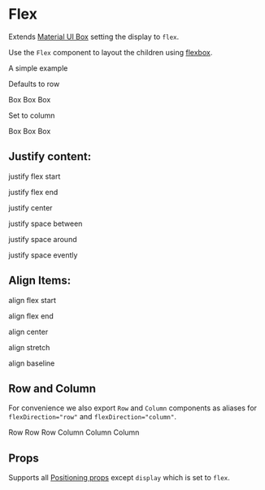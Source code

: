 
<Meta title="components|Flex" component={Flex} />

# Flex

Extends [Material UI Box](https://material-ui.com/components/box/) setting the display to `flex`.

Use the `Flex` component to layout the children using [flexbox](https://css-tricks.com/snippets/css/a-guide-to-flexbox/).

A simple example

<Preview>
  <p>Defaults to row</p>
  <Story name="default">
    <Flex>
      <Box width={1 / 3} p={3} bgcolor="success.main">
        Box
      </Box>
      <Box width={1 / 3} p={3} bgcolor="warning.main">
        Box
      </Box>
      <Box width={1 / 3} p={3} bgcolor="error.main">
        Box
      </Box>
    </Flex>
  </Story>
  <p>Set to column</p>
  <Story name="column">
    <Flex flexDirection={'column'}>
      <Box width={1 / 3} p={3} bgcolor="success.main">
        Box
      </Box>
      <Box width={1 / 3} p={3} bgcolor="warning.main">
        Box
      </Box>
      <Box width={1 / 3} p={3} bgcolor="error.main">
        Box
      </Box>
    </Flex>
  </Story>
</Preview>

## Justify content:

<Preview>
  <p>justify flex start</p>
  <Story name="justify flex start">
    <Flex justifyContent="flex-start">
      <Box width={1 / 5} p={3} bgcolor="success.main" />
      <Box width={1 / 3} p={3} bgcolor="warning.main" />
      <Box width={1 / 5} p={3} bgcolor="error.main" />
    </Flex>
  </Story>
</Preview>

<Preview>
  <p>justify flex end</p>
  <Story name="justify flex end">
    <Flex justifyContent="flex-end">
      <Box width={1 / 5} p={3} bgcolor="success.main" />
      <Box width={1 / 3} p={3} bgcolor="warning.main" />
      <Box width={1 / 5} p={3} bgcolor="error.main" />
    </Flex>
  </Story>
</Preview>

<Preview>
  <p>justify center</p>
  <Story name="justify center">
    <Flex justifyContent="center">
      <Box width={1 / 5} p={3} bgcolor="success.main" />
      <Box width={1 / 3} p={3} bgcolor="warning.main" />
      <Box width={1 / 5} p={3} bgcolor="error.main" />
    </Flex>
  </Story>
</Preview>

<Preview>
  <p>justify space between</p>
  <Story name="justify space between">
    <Flex justifyContent="space-between">
      <Box width={1 / 5} p={3} bgcolor="success.main" />
      <Box width={1 / 3} p={3} bgcolor="warning.main" />
      <Box width={1 / 5} p={3} bgcolor="error.main" />
    </Flex>
  </Story>
</Preview>

<Preview>
  <p>justify space around</p>
  <Story name="justify space around">
    <Flex justifyContent="space-around">
      <Box width={1 / 5} p={3} bgcolor="success.main" />
      <Box width={1 / 3} p={3} bgcolor="warning.main" />
      <Box width={1 / 5} p={3} bgcolor="error.main" />
    </Flex>
  </Story>
</Preview>

<Preview>
  <p>justify space evently</p>
  <Story name="justify space evently">
    <Flex justifyContent="space-around">
      <Box width={1 / 5} p={3} bgcolor="success.main" />
      <Box width={1 / 3} p={3} bgcolor="warning.main" />
      <Box width={1 / 5} p={3} bgcolor="error.main" />
    </Flex>
  </Story>
</Preview>

## Align Items:

<Preview>
  <p>align flex start</p>
  <Story name="align flex start">
    <Card>
      <Flex
        style={{ height: '100px' }}
        justifyContent="center"
        alignItems="flex-start"
      >
        <Box width={1 / 5} p={3} bgcolor="success.main" />
        <Box width={1 / 3} p={3} bgcolor="warning.main" />
        <Box width={1 / 5} p={3} bgcolor="error.main" />
      </Flex>
    </Card>
  </Story>
</Preview>

<Preview>
  <p>align flex end</p>
  <Story name="align flex end">
    <Card>
      <Flex
        style={{ height: '100px' }}
        justifyContent="center"
        alignItems="flex-end"
      >
        <Box width={1 / 5} p={3} bgcolor="success.main" />
        <Box width={1 / 3} p={3} bgcolor="warning.main" />
        <Box width={1 / 5} p={3} bgcolor="error.main" />
      </Flex>
    </Card>
  </Story>
</Preview>

<Preview>
  <p>align center</p>
  <Story name="align center">
    <Card>
      <Flex
        style={{ height: '100px' }}
        justifyContent="center"
        alignItems="center"
      >
        <Box width={1 / 5} p={3} bgcolor="success.main" />
        <Box width={1 / 3} p={3} bgcolor="warning.main" />
        <Box width={1 / 5} p={3} bgcolor="error.main" />
      </Flex>
    </Card>
  </Story>
</Preview>

<Preview>
  <p>align stretch</p>
  <Story name="align stretch">
    <Card>
      <Flex
        style={{ height: '100px' }}
        justifyContent="center"
        alignItems="stretch"
      >
        <Box width={1 / 5} p={3} bgcolor="success.main" />
        <Box width={1 / 3} p={3} bgcolor="warning.main" />
        <Box width={1 / 5} p={3} bgcolor="error.main" />
      </Flex>
    </Card>
  </Story>
</Preview>

<Preview>
  <p>align baseline</p>
  <Story name="align baseline">
    <Card>
      <Flex
        style={{ height: '100px' }}
        justifyContent="center"
        alignItems="baseline"
      >
        <Box
          style={{ height: '75px' }}
          width={1 / 5}
          p={3}
          bgcolor="success.main"
        />
        <Box
          style={{ height: '25px' }}
          width={1 / 3}
          p={3}
          bgcolor="warning.main"
        />
        <Box
          style={{ height: '50px' }}
          width={1 / 5}
          p={3}
          bgcolor="error.main"
        />
      </Flex>
    </Card>
  </Story>
</Preview>

## Row and Column

For convenience we also export `Row` and `Column` components as aliases for `flexDirection="row"` and `flexDirection="column"`.

<Preview>
  <Story name="row-alias">
    <Row>
      <Box width={1 / 3} p={3} bgcolor="success.main">
        Row
      </Box>
      <Box width={1 / 3} p={3} bgcolor="warning.main">
        Row
      </Box>
      <Box width={1 / 3} p={3} bgcolor="error.main">
        Row
      </Box>
    </Row>
  </Story>
  <Story name="column-alias">
    <Column>
      <Box width={1 / 3} p={3} bgcolor="success.main">
        Column
      </Box>
      <Box width={1 / 3} p={3} bgcolor="warning.main">
        Column
      </Box>
      <Box width={1 / 3} p={3} bgcolor="error.main">
        Column
      </Box>
    </Column>
  </Story>
</Preview>

## Props

Supports all [Positioning props](/?path=/docs/design-system-positioning--page) except `display` which is set to `flex`.

<Props of={FlexDocs} />

